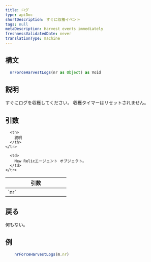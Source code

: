 ```yaml
---
title: ログ
type: apiDoc
shortDescription: すぐに収穫イベント
tags: null
metaDescription: Harvest events immediately
freshnessValidatedDate: never
translationType: machine
---
```


## 構文

```js
  nrForceHarvestLogs(nr as Object) as Void
```

## 説明

すぐにログを収穫してください。 収穫タイマーはリセットされません。

## 引数

<table>
  <thead>
    <tr>
      <th width="25%">
        引数
      </th>

      <th>
        説明
      </th>
    </tr>
  </thead>

  <tbody>
    <tr>
      <td>
        `nr`
      </td>

      <td>
        New Relicエージェント オブジェクト。
      </td>
    </tr>
  </tbody>
</table>

## 戻る

何もない。

## 例

```js
  	nrForceHarvestLogs(m.nr)
```
